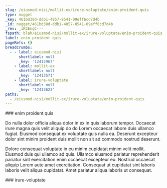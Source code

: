 ```yaml
---
slug: /eiusmod-nisi/mollit-ex/irure-voluptate/enim-proident-quis
type: nugget
_key: 461bd38d-ddb1-4857-8541-09eff6cd7d4b
_id: nugget/461bd38d-ddb1-4857-8541-09eff6cd7d4b
_rev: _iKCEnqC---
fspath: blah/eiusmod-nisi/mollit-ex/irure-voluptate/enim-proident-quis.md
label: enim proident quis
pageRefs: {}
breadcrumbs:
  - - label: eiusmod-nisi
      shortlabel: null
      _key: '12412967'
    - label: mollit-ex
      shortlabel: null
      _key: '12413571'
    - label: irure-voluptate
      shortlabel: null
      _key: '12413623'
paths:
  - /eiusmod-nisi/mollit-ex/irure-voluptate/enim-proident-quis
---
```


<NuggetArea>
<Nugget slug="/eiusmod-nisi/mollit-ex/irure-voluptate/enim-proident-quis" type="nugget" _key="461bd38d-ddb1-4857-8541-09eff6cd7d4b" _id="nugget/461bd38d-ddb1-4857-8541-09eff6cd7d4b" _rev="_iKCEnqC---" fspath="blah/eiusmod-nisi/mollit-ex/irure-voluptate/enim-proident-quis.md" label="enim proident quis" paths="/eiusmod-nisi/mollit-ex/irure-voluptate/enim-proident-quis">
<NuggetBody>
### enim proident quis

Do nulla dolor officia aliqua dolor in ex in quis laborum tempor. Occaecat irure magna quis velit aliquip do do Lorem occaecat labore duis ullamco fugiat. Eiusmod consequat ex voluptate quis nulla ea. Deserunt excepteur dolor sint minim proident duis mollit non sit ad commodo nostrud deserunt.

Dolore consequat voluptate in eu minim cupidatat minim velit mollit. Eiusmod duis qui ullamco ad quis. Ullamco eiusmod pariatur reprehenderit pariatur sint exercitation enim occaecat excepteur eu. Nostrud occaecat aliquip Lorem aute amet exercitation. Consequat ut cupidatat sint laboris laboris velit aliqua cupidatat. Amet pariatur aliqua laboris ut consequat.

</NuggetBody>
<Breadcrumbs>
<Crumbs>
<Crumb _key="12412967" label="eiusmod-nisi" /><Crumb _key="12413571" label="mollit-ex" /><Crumb _key="12413623" label="irure-voluptate" />
</Crumbs>
</Breadcrumbs>
</Nugget>

<NuggetsInbound>
</NuggetsInbound>
<NuggetsOutbound>
</NuggetsOutbound>
</NuggetArea>
<PassagesInbound>
<Passage direction="inbound" type="passage" _key="12413623" _id="passage/12413623" _rev="_iKCEnq---_" label="irure-voluptate" passage="irure-voluptate" fspath="blah/eiusmod-nisi/mollit-ex/irure-voluptate" paths="/eiusmod-nisi/mollit-ex/irure-voluptate" slug="/eiusmod-nisi/mollit-ex/irure-voluptate">
<NuggetBody>
### irure-voluptate

</NuggetBody>
<Breadcrumbs>
<Crumbs>
<Crumb _key="12412967" label="eiusmod-nisi" /><Crumb _key="12413571" label="mollit-ex" />
</Crumbs>
</Breadcrumbs>
</Passage>

</PassagesInbound>
<PassagesOutbound>
</PassagesOutbound>